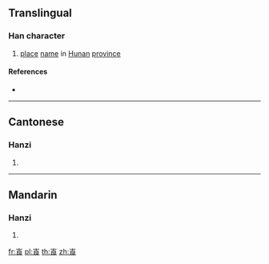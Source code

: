 ==Translingual==
{{character info/new}}

===Han character===
{{Han char|rn=46|rad=山|as=07|sn=10|four=22732|canj=UIAV|ids=⿱山良}}

# [[place]] [[name]] in [[Hunan]] [[province]]

====References====
* {{Han ref|kx=0312.240|dkj=08105|hdz=10776.080|uh=5D00|ud=23808|bh=D171|bd=53617}}

----

==Cantonese==

===Hanzi===
{{yue-hanzi|jyut=[[long4]], [[long5]]|y=long4, long5}}

# {{defn|lang=yue|sort=山07}}

----

==Mandarin==

===Hanzi===
{{cmn-hanzi|pin=[[làng]] ([[lang4]])|wg=lang<sup>4</sup>}}

# {{defn|lang=cmn|sort=山07}}

[[fr:崀]]
[[pl:崀]]
[[th:崀]]
[[zh:崀]]